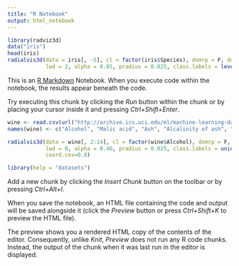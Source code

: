 ```yaml
---
title: "R Notebook"
output: html_notebook
---
```

```r
library(radviz3d)
data("iris")
head(iris)
radialvis3d(data = iris[, -5], cl = factor(iris$Species), domrp = F, doGtrans = F, 
            lwd = 2, alpha = 0.05, pradius = 0.025, class.labels = levels(iris$Species))

```

This is an [R Markdown](http://rmarkdown.rstudio.com) Notebook. When you execute code within the notebook, the results appear beneath the code. 

Try executing this chunk by clicking the *Run* button within the chunk or by placing your cursor inside it and pressing *Ctrl+Shift+Enter*. 

```r
wine <- read.csv(url("http://archive.ics.uci.edu/ml/machine-learning-databases/wine/wine.data"),  header = TRUE)
names(wine) <- c("Alcohol", "Malic acid", "Ash", "Alcalinity of ash", "Magnesium", "Total phenols", "Flavanoids", "Nonflavanoid phenols", "Proanthocyanins", "Color intensity", "Hue", "OD280/OD315 of diluted wines", "Proline", "Last")

radialvis3d(data = wine[, 2:14], cl = factor(wine$Alcohol), domrp = F, npc = 3,doGtrans = F, 
            lwd = 0, alpha = 0.40, pradius = 0.025, class.labels = unique(wine$Alcohol),
            coord.cex=0.8)
```


```r
library(help = "datasets")
```

Add a new chunk by clicking the *Insert Chunk* button on the toolbar or by pressing *Ctrl+Alt+I*.

When you save the notebook, an HTML file containing the code and output will be saved alongside it (click the *Preview* button or press *Ctrl+Shift+K* to preview the HTML file).

The preview shows you a rendered HTML copy of the contents of the editor. Consequently, unlike *Knit*, *Preview* does not run any R code chunks. Instead, the output of the chunk when it was last run in the editor is displayed.
